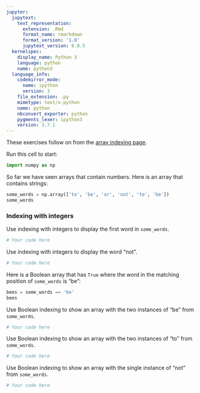```yaml
---
jupyter:
  jupytext:
    text_representation:
      extension: .Rmd
      format_name: rmarkdown
      format_version: '1.0'
      jupytext_version: 0.8.5
  kernelspec:
    display_name: Python 3
    language: python
    name: python3
  language_info:
    codemirror_mode:
      name: ipython
      version: 3
    file_extension: .py
    mimetype: text/x-python
    name: python
    nbconvert_exporter: python
    pygments_lexer: ipython3
    version: 3.7.1
---
```


These exercises follow on from the [array indexing page](../03/array_indexing).

Run this cell to start:

```python
import numpy as np
```

So far we have seen arrays that contain numbers. Here is an
array that contains strings:

```python
some_words = np.array(['to', 'be', 'or', 'not', 'to', 'be'])
some_words
```

### Indexing with integers

Use indexing with integers to display the first word in
`some_words`.

```python
# Your code here
```

Use indexing with integers to display the word "not".

```python
# Your code here
```

Here is a Boolean array that has `True` where the word in the matching position of `some_words` is "be":

```python
bees = some_words == 'be'
bees
```

Use Boolean indexing to show an array with the two instances of "be" from `some_words`.


```python
# Your code here
```

Use Boolean indexing to show an array with the two instances of "to" from `some_words`.

```python
# Your code here
```

Use Boolean indexing to show an array with the single instance
of "not" from `some_words`.

```python
# Your code here
```
